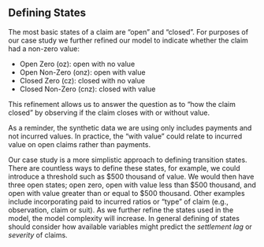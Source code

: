 ## Defining States

The most basic states of a claim are "open" and "closed". For purposes of our case study we further refined our model to indicate whether the claim had a non-zero value:
  
* Open Zero (oz): open with no value
* Open Non-Zero (onz): open with value
* Closed Zero (cz): closed with no value
* Closed Non-Zero (cnz): closed with value
  
This refinement allows us to answer the question as to "how the claim closed" by observing if the claim closes with or without value. 

As a reminder, the synthetic data we are using only includes payments and not incurred values. In practice, the "with value" could relate to incurred value on open claims rather than payments.

Our case study is a more simplistic approach to defining transition states. There are countless ways to define these states, for example, we could introduce a threshold such as \$500 thousand of value. We would then have three open states; open zero, open with value less than \$500 thousand, and open with value greater than or equal to $500 thousand. Other examples include incorporating paid to incurred ratios or "type" of claim (e.g., observation, claim or suit). As we further refine the states used in the model, the model complexity will increase. In general defining of states should consider how available variables might predict the _settlement lag_ or _severity_ of claims.
